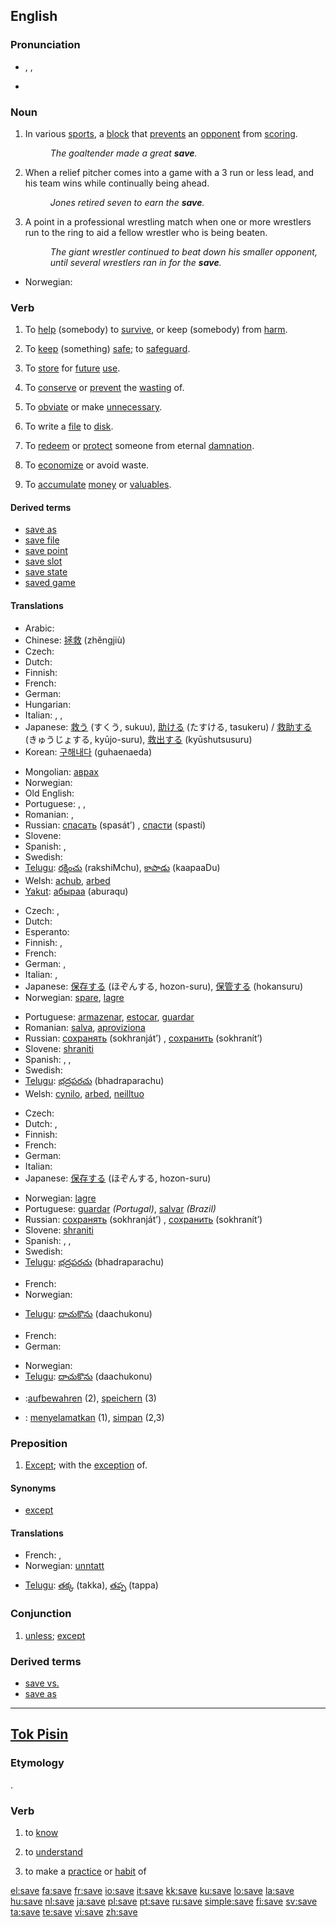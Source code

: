 ==English==

{{rank|front|France|London|578|save|length|play|remained}}

===Pronunciation===
* {{enPR|sāv}}, {{IPA|/seɪv/}}, {{SAMPA|/seIv/}}
* {{audio|en-us-save.ogg|Audio (US)}}
*: {{rhymes|eɪv}}

===Noun===
{{en-noun}}

# In various [[sport]]s, a [[block]] that [[prevent]]s an [[opponent]] from [[scoring]].
#: ''The goaltender made a great '''save'''.''
# {{baseball}} When a relief pitcher comes into a game with a 3 run or less lead, and his team wins while continually being ahead.
#: ''Jones retired seven to earn the '''save'''.''
# {{context|professional wrestling|slang}} A point in a professional wrestling match when one or more wrestlers run to the ring to aid a fellow wrestler who is being beaten.
#: ''The giant wrestler continued to beat down his smaller opponent, until several wrestlers ran in for the '''save'''.''

{{trans-top|block that prevents an opponent from scoring}}
* Norwegian: {{t|no|redning}}
{{trans-mid}}
{{trans-bottom}}

===Verb===
{{en-verb|sav|ing}}

# {{transitive}} To [[help]] (somebody) to [[survive]], or keep (somebody) from [[harm]].
# {{transitive}} To [[keep]] (something) [[safe]]; to [[safeguard]].
# {{transitive}} To [[store]] for [[future]] [[use]].
# {{transitive}} To [[conserve]] or [[prevent]] the [[waste|wasting]] of.
# {{transitive}} To [[obviate]] or make [[unnecessary]].
# {{context|transitive|computing}} To  write a [[file]] to [[disk]].
# {{context|transitive|theology}} To [[redeem]] or [[protect]] someone from eternal [[damnation]].
# {{intransitive}} To [[economize]] or avoid waste.
# {{context|transitive|and|intransitive}} To [[accumulate]] [[money]] or [[valuable]]s.

====Derived terms====
* [[save as]]
* [[save file]]
* [[save point]]
* [[save slot]]
* [[save state]]
* [[saved game]]

====Translations====
{{trans-top|to help someone to survive}}
* Arabic: {{Arab|[[انقذ]]}} {{IPAchar|(’ánqth)}}
* Chinese: [[拯救]] (zhěngjiù)
* Czech: {{t-|cs|zachránit}}
* Dutch: {{t+|nl|redden}}
* Finnish: {{t-|fi|säästää}}
* French: {{t+|fr|sauver}}
* German: {{t+|de|retten}}
* Hungarian: {{t+|hu|megment}}
* Italian: {{t+|it|aiutare}}, {{t+|it|salvare}}, {{t+|it|soccorrere}}
* Japanese: [[救う]] (すくう, sukuu), [[助ける]] (たすける, tasukeru) / [[救助する]] (きゅうじょする, kyūjo-suru), [[救出する]] (kyūshutsusuru)
* Korean: [[구해내다]] (guhaenaeda)
{{trans-mid}}
* Mongolian: [[аврах]]
* Norwegian: {{t+|no|redde}}
* Old English: {{t-|ang|nerian|xs=Old English}}
* Portuguese: {{t+|pt|ajudar}}, {{t+|pt|salvar}}, {{t+|pt|socorrer}}
* Romanian: {{t+|ro|ajuta}}, {{t-|ro|salva}}
* Russian: [[спасать]] (spasát’) {{impf}}, [[спасти]] (spastí) {{pf}}
* Slovene: {{t+|sl|rešiti}}
* Spanish: {{t-|es|salvar}}, {{t-|es|rescatar}}
* Swedish: {{t+|sv|rädda}}
* [[Telugu]]: [[రక్షించు]] (rakshiMchu), [[కాపాడు]] (kaapaaDu)
* Welsh: [[achub]], [[arbed]]
* [[Yakut]]: [[абыраа]] (aburaqu)
{{trans-bottom}}

{{trans-top|store for future use}}
* Czech: {{t-|cs|uložit}}, {{t-|cs|spořit}}
* Dutch: {{t+|nl|sparen}}
* Esperanto: {{t-|eo|ŝpari|xs=Esperanto}}
* Finnish: {{t-|fi|säästää}}, {{t-|fi|säilyttää}}
* French: {{t+|fr|épargner}}
* German: {{t-|de|sichern}}, {{t+|de|speichern}}
* Italian: {{t+|it|salvare}}, {{t+|it|immagazzinare}}
* Japanese: [[保存する]] (ほぞんする, hozon-suru), [[保管する]] (hokansuru)
* Norwegian: [[spare]], [[lagre]]
{{trans-mid}}
* Portuguese: [[armazenar]], [[estocar]], [[guardar]]
* Romanian: [[salva]], [[aproviziona]]
* Russian: [[сохранять]] (sokhranját’) {{impf}}, [[сохранить]] (sokhranít’) {{pf}}
* Slovene: [[shraniti]]
* Spanish: {{t+|es|ahorrar}}, {{t-|es|guardar}}, {{t-|es|reservar}}
* Swedish: {{t+|sv|spara}}
* [[Telugu]]: [[భద్రపరచు]] (bhadraparachu)
* Welsh: [[cynilo]], [[arbed]], [[neilltuo]]
{{trans-bottom}}

{{trans-top|computing}}
* Czech: {{t-|cs|uložit}}
* Dutch: {{t+|nl|opslaan}}, {{t+|nl|bewaren}}
* Finnish: {{t+|fi|tallentaa}}
* French: {{t+|fr|sauvegarder}}
* German: {{t+|de|speichern}}
* Italian: {{t+|it|salvare}}
* Japanese: [[保存する]] (ほぞんする, hozon-suru)
{{trans-mid}}
* Norwegian: [[lagre]]
* Portuguese: [[guardar]] ''(Portugal)'', [[salvar]] ''(Brazil)''
* Russian: [[сохранять]] (sokhranját’) {{impf}}, [[сохранить]] (sokhranít’) {{pf}}
* Slovene: [[shraniti]]
* Spanish: {{t-|es|archivar}}, {{t-|es|guardar}}, {{t-|es|salvar}}
* Swedish: {{t+|sv|spara}}
* [[Telugu]]: [[భద్రపరచు]] (bhadraparachu)
{{trans-bottom}}
{{trans-top|economize}}
* French: {{t+|fr|économiser}}
* Norwegian: {{t-|no|spare}}
{{trans-mid}}
* [[Telugu]]: [[దాచుకొను]] (daachukonu)
{{trans-bottom}}

{{trans-top|accumulate money}}
* French: {{t+|fr|épargner}}
* German: {{t+|de|sparen}}
{{trans-mid}}
* Norwegian: {{t-|no|spare}}
* [[Telugu]]: [[దాచుకొను]] (daachukonu)
{{trans-bottom}}

{{checktrans-top}}
* {{ttbc|German}}:[[aufbewahren]] (2), [[speichern]] (3)
* {{ttbc|Indonesian}}: [[selamat|menyelamatkan]] (1), [[simpan]] (2,3)
{{checktrans-bottom}}

===Preposition===
{{en-prep}}

# [[except|Except]]; with the [[exception]] of.

====Synonyms====
* {{sense|with the exception of}} [[except]]

====Translations====
{{trans-top|except, with the exception of}}
* French: {{t+|fr|sauf}}, {{t+|fr|hormis}}
* Norwegian: [[unntatt]]
{{trans-mid}}
* [[Telugu]]: [[తక్క]] (takka), [[తప్ప]] (tappa)
{{trans-bottom}}

===Conjunction===
{{en-conj}}

# {{dated}} [[unless]]; [[except]]

===Derived terms===
* [[save vs.]]
* [[save as]]

----

==[[Tok Pisin]]==

===Etymology===
{{Pg.|tpi}} {{term|sabe||know|lang=pt}}.

===Verb===
{{infl|tpi|verb}}

# {{transitive}} to [[know]]
# {{transitive}} to [[understand]]
# {{transitive}} to make a [[practice]] or [[habit]] of

[[el:save]]
[[fa:save]]
[[fr:save]]
[[io:save]]
[[it:save]]
[[kk:save]]
[[ku:save]]
[[lo:save]]
[[la:save]]
[[hu:save]]
[[nl:save]]
[[ja:save]]
[[pl:save]]
[[pt:save]]
[[ru:save]]
[[simple:save]]
[[fi:save]]
[[sv:save]]
[[ta:save]]
[[te:save]]
[[vi:save]]
[[zh:save]]